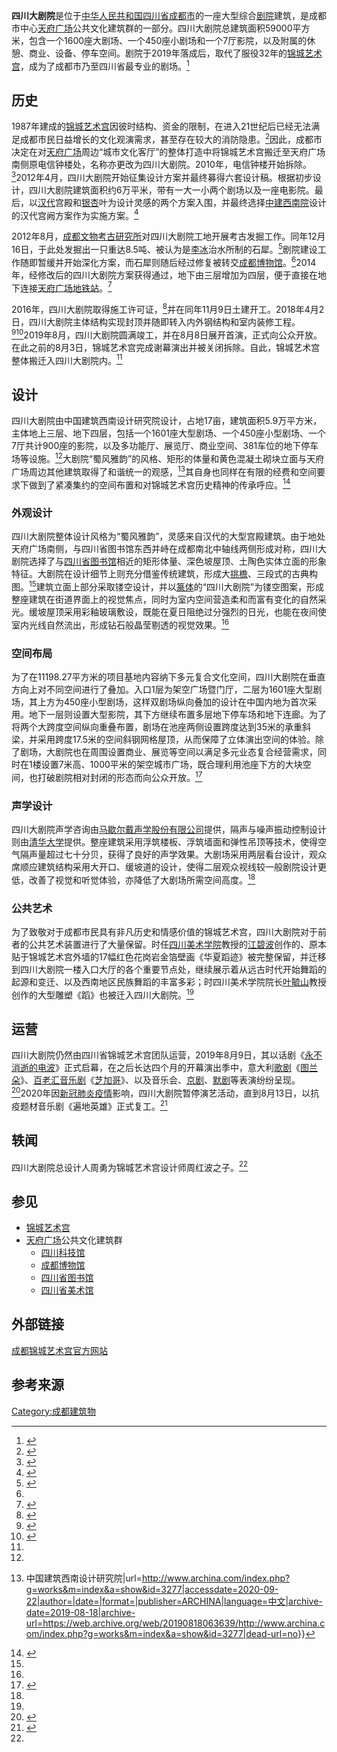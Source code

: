 '''四川大剧院'''是位于[[中华人民共和国|中华人民共和国]][[四川省|四川省]][[成都市|成都市]]的一座大型综合[[劇場_(建築)|剧院]]建筑，是成都市中心[[天府广场|天府广场]]公共文化建筑群的一部分。四川大剧院总建筑面积59000平方米，包含一个1600座大剧场、一个450座小剧场和一个7厅影院，以及附属的休憩、商业、设备、停车空间。剧院于2019年落成后，取代了服役32年的[[锦城艺术宫|锦城艺术宫]]，成为了成都市乃至四川省最专业的剧场。<ref name=":0">{{Cite news|url=https://e.thecover.cn/shtml/hxdsb/20190809/112737.shtml?spm=zm5056-001.0.0.1.Dpg7Qs&file=112737.shtml|title=四川大剧院开始服役，天府市民“挥别”锦城艺术宫|author=李雨心|date=2019-08-09|work=华西都市报|publisher=|accessdate=2020-09-21|language=中文|format=}}</ref>

== 历史 ==
1987年建成的[[锦城艺术宫|锦城艺术宫]]因彼时结构、资金的限制，在进入21世纪后已经无法满足成都市民日益增长的文化观演需求，甚至存在较大的消防隐患。<ref>{{Cite news|url=http://sc.sina.com.cn/news/b/2019-01-10/detail-ihqfskcn5610095.shtml|title=陪伴成都人32年的锦城艺术宫要拆了 四川大剧院将接班|author=任宏伟 王效|date=2019-01-10|work=成都商报|publisher=|accessdate=2020-09-22|language=中文|format=}}</ref>因此，成都市决定在对[[天府广场|天府广场]]周边“城市文化客厅”的整体打造中将锦城艺术宫搬迁至天府广场南侧原电信钟楼处，名称亦更改为四川大剧院。2010年，电信钟楼开始拆除。<ref name=":1">{{Cite news|url=http://scnews.newssc.org/system/20180711/000890271_2.html|title=下雨就被“召唤”的天府石犀是镇水神兽？|author=李慧颖|date=2018-07-11|work=四川新闻网|publisher=|accessdate=2020-09-22|language=中文|format=}}{{Dead link}}</ref>2012年4月，四川大剧院开始征集设计方案并最终募得六套设计稿。根据初步设计，四川大剧院建筑面积约6万平米，带有一大一小两个剧场以及一座电影院。最后，以[[汉朝|汉代]]宫殿和[[银杏|银杏]]叶为设计灵感的两个方案入围，并最终选择[[中国建筑西南设计研究院|中建西南院]]设计的汉代宫阙方案作为实施方案。<ref>{{Cite news|url=http://news.sina.com.cn/o/2012-07-11/073924752557.shtml|title=四川大剧院啥样？你来定|author=罗琴|date=2012-07-11|work=华西都市报|publisher=|accessdate=2020-09-22|language=中文|format=}}</ref>

2012年8月，[[成都文物考古研究所|成都文物考古研究所]]对四川大剧院工地开展考古发掘工作。同年12月16日，于此处发掘出一只重达8.5吨、被认为是[[李冰|李冰]]治水所制的石犀。<ref>{{Cite news|url=https://sichuan.scol.com.cn/dwzw/201901/56789181.html|title=天府石犀：李冰治水的最萌实证|author=刘波|date=2019-01-03|work=四川日报|publisher=|accessdate=2020-09-22|language=中文|format=|archive-date=2019-01-03|archive-url=https://web.archive.org/web/20190103035002/https://sichuan.scol.com.cn/dwzw/201901/56789181.html|dead-url=no}}</ref>剧院建设工作随即暂缓并开始深化方案，而石犀则随后经过修复被转交[[成都博物馆|成都博物馆]]。<ref name=":1" />2014年，经修改后的四川大剧院方案获得通过，地下由三层增加为四层，便于直接在地下连接[[天府广场站|天府广场地铁站]]。<ref>{{Cite news|url=http://www.sc.chinanews.com/whty/2014-08-07/55018.html|title=天府广场钟楼旁将建四川大剧院|author=唐可心 吴晓铃|date=2014-08-07|work=四川日报|publisher=|accessdate=2020-09-22|language=中文|format=}}{{Dead link}}</ref>

2016年，四川大剧院取得施工许可证，<ref>{{Cite news|url=http://www.zgscys.com/news/20161116/5384.html|title=四川大剧院正式投入施工 锦城艺术宫仍将继续“服役”|author=|date=2016-11-16|work=四川艺术网|publisher=|accessdate=2020-09-22|language=中文|format=}}</ref>并在同年11月9日土建开工。2018年4月2日，四川大剧院主体结构实现封顶并随即转入内外钢结构和室内装修工程。<ref>{{Cite news|url=http://sc.sina.com.cn/news/m/2018-04-03/detail-ifyswxnq1391802.shtml|title=投资近9亿 四川大剧院将于明年2月投入使用|author=张杰|date=2018-04-03|work=封面新闻|publisher=|accessdate=2020-09-22|language=中文|format=|archive-date=2018-04-03|archive-url=https://web.archive.org/web/20180403024026/http://sc.sina.com.cn/news/m/2018-04-03/detail-ifyswxnq1391802.shtml|dead-url=no}}</ref><ref>{{Cite news|url=http://sc.people.com.cn/n2/2018/0403/c379470-31416601.html|title=四川大剧院主体工程封顶 明年2月投入使用|author=李雪艳 谢明刚|date=2018-04-03|work=成都日报|publisher=|accessdate=2020-09-22|language=中文|format=}}{{Dead link}}</ref>2019年8月，四川大剧院圆满竣工，并在8月8日展开首演，正式向公众开放。在此之前的8月3日，锦城艺术宫完成谢幕演出并被关闭拆除。自此，锦城艺术宫整体搬迁入四川大剧院内。<ref name=":0" />

== 设计 ==
四川大剧院由中国建筑西南设计研究院设计，占地17亩，建筑面积5.9万平方米，主体地上三层、地下四层，包括一个1601座大型剧场、一个450座小型剧场、一个7厅共计900座的影院，以及多功能厅、展览厅、商业空间、381车位的地下停车场等设施。<ref name=":0" />大剧院“蜀风雅韵”的风格、矩形的体量和黄色混凝土砌块立面与天府广场周边其他建筑取得了和谐统一的观感，<ref name=":2">{{Cite web|title=四川大剧院 {{!}} 中国建筑西南设计研究院|url=http://www.archina.com/index.php?g=works&m=index&a=show&id=3277|accessdate=2020-09-22|author=|date=|format=|publisher=ARCHINA|language=中文|archive-date=2019-08-18|archive-url=https://web.archive.org/web/20190818063639/http://www.archina.com/index.php?g=works&m=index&a=show&id=3277|dead-url=no}}</ref>其自身也同样在有限的经费和空间要求下做到了紧凑集约的空间布置和对锦城艺术宫历史精神的传承呼应。<ref name=":3">{{Cite web|title=四川大剧院——穿越时空的“今生前世”|url=http://xnjz.cscec.com/xwzx/nbmt/nbkw/201912/P020191206512877705987.pdf|accessdate=2020-09-22|author=熊雪|date=2019-11|format=PDF|publisher=中国建筑西南设计研究院|language=中文}}</ref>

=== 外观设计 ===
四川大剧院整体设计风格为“蜀风雅韵”，灵感来自汉代的大型宫殿建筑。由于地处天府广场南侧，与四川省图书馆东西并峙在成都南北中轴线两侧形成对称，四川大剧院选择了与[[四川省图书馆|四川省图书馆]]相近的矩形体量、深色坡屋顶、土陶色实体立面的形象特征。大剧院在设计细节上则充分借鉴传统建筑，形成大[[屋簷|挑檐]]、三段式的古典构图。<ref name=":2" />建筑立面上部分采取镂空设计，并以[[篆书|篆体]]的“四川大剧院”为镂空图案，形成整座建筑在街道界面上的视觉焦点，同时为室内空间营造柔和而富有变化的自然采光。缓坡屋顶采用彩釉玻璃敷设，既能在夏日阻绝过分强烈的日光，也能在夜间使室内光线自然流出，形成钻石般晶莹剔透的视觉效果。<ref name=":3" />

=== 空间布局 ===
为了在11198.27平方米的项目基地内容纳下多元复合文化空间，四川大剧院在垂直方向上对不同空间进行了叠加。入口1层为架空广场暨门厅，二层为1601座大型剧场，其上方为450座小型剧场，这样双剧场纵向叠加的设计在中国内地为首次采用。地下一层则设置大型影院，其下方继续布置多层地下停车场和地下连廊。为了将两个大跨度空间纵向重叠布置，剧场在池座两侧设置跨度达到35米的承重斜梁，并采用跨度17.5米的空间斜钢网格屋顶，从而保障了立体演出空间的体验。除了剧场，大剧院也在周围设置商业、展览等空间以满足多元业态复合经营需求，同时在1楼设置7米高、1000平米的架空城市广场，既合理利用池座下方的大块空间，也打破剧院相对封闭的形态而向公众开放。<ref name=":4">{{Cite news|url=https://www.sohu.com/a/406269311_283238|title=四川大剧院：从建筑文化理念到剧院整体设计|author=|date=2020-07-07|work=演艺科技传媒|publisher=|accessdate=2020-09-22|language=中文|format=}}</ref>

=== 声学设计 ===
四川大剧院声学咨询由[[马歇尔戴声学股份有限公司|马歇尔戴声学股份有限公司]]提供，隔声与噪声振动控制设计则由[[清华大学|清华大学]]提供。整座建筑采用浮筑楼板、浮筑墙面和弹性吊顶等技术，使得空气隔声量超过七十分贝，获得了良好的声学效果。大剧场采用两层看台设计，观众席顺应建筑结构采用大开口、缓坡道的设计，使得二层观众视线较一般剧院设计更低，改善了视觉和听觉体验，亦降低了大剧场所需空间高度。<ref name=":4" />

=== 公共艺术 ===
为了致敬对于成都市民具有非凡历史和情感价值的锦城艺术宫，四川大剧院对于前者的公共艺术装置进行了大量保留。时任[[四川美术学院|四川美术学院]]教授的[[江碧波|江碧波]]创作的、原本贴于锦城艺术宫外墙的17幅红色花岗岩金箔壁画《华夏蹈迹》被完整保留，并迁移到四川大剧院一楼入口大厅的各个重要节点处，继续展示着从远古时代开始舞蹈的起源和变迁、以及西南地区民族舞蹈的丰富多彩；时四川美术学院院长[[叶毓山|叶毓山]]教授创作的大型雕塑《蹈》也被迁入四川大剧院。<ref name=":3" />

== 运营 ==
四川大剧院仍然由四川省锦城艺术宫团队运营，2019年8月9日，其以话剧《[[永不消逝的电波|永不消逝的电波]]》正式启幕，在之后长达四个月的开幕演出季中，意大利[[歌剧|歌剧]]《[[杜蘭朵|图兰朵]]》、[[百老匯|百老汇]][[音樂劇|音乐剧]]《[[芝加哥_(音樂劇)|芝加哥]]》、以及音乐会、[[京剧|京剧]]、[[默劇|默剧]]等表演纷纷呈现。<ref>{{Cite news|url=https://k.sina.cn/article_1905843503_7198dd2f04000krfc.html?from=cul|title=“四川大剧院开幕演出季”剧目出炉！有你喜欢的吗|author=|date=2019-08-09|work=四川发布|publisher=|accessdate=2020-09-22|language=中文|format=}}</ref>2020年因[[2019冠状病毒病疫情|新冠肺炎疫情]]影响，四川大剧院暂停演艺活动，直到8月13日，以抗疫题材音乐剧《遍地英雄》正式复工。<ref>{{Cite news|url=http://m.xinhuanet.com/sc/2020-08/14/c_1126366923.htm|title=四川大剧院复工首演 《遍地英雄》致敬抗疫川人|author=李婷 边钰|date=2020-08-14|work=四川日报|publisher=|accessdate=2020-09-22|language=中文|format=}}</ref>

== 轶闻 ==
四川大剧院总设计人周勇为锦城艺术宫设计师周红波之子。<ref name=":3" />

== 参见 ==

* [[锦城艺术宫|锦城艺术宫]]
* [[天府广场|天府广场]]公共文化建筑群
** [[四川科技馆|四川科技馆]]
** [[成都博物馆|成都博物馆]]
** [[四川省图书馆|四川省图书馆]]
** [[四川省美术馆|四川省美术馆]]

== 外部链接 ==
[http://www.scdjyjcysg.com/ 成都锦城艺术宫官方网站] {{Wayback|url=http://www.scdjyjcysg.com/ |date=20210306011737 }}

== 参考来源 ==
{{Reflist}}
[[Category:成都建筑物|Category:成都建筑物]]